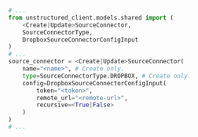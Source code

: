 ```python Python SDK
# ...
from unstructured_client.models.shared import (
    <Create|Update>SourceConnector,
    SourceConnectorType,
    DropboxSourceConnectorConfigInput
)
# ...
source_connector = <Create|Update>SourceConnector(
    name="<name>", # Create only.
    type=SourceConnectorType.DROPBOX, # Create only.
    config=DropboxSourceConnectorConfigInput(
        token="<token>",
        remote_url="<remote-url>",
        recursive=<True|False>
    )
)
# ...
```